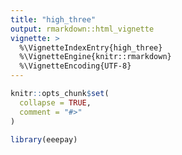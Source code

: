 ```yaml
---
title: "high_three"
output: rmarkdown::html_vignette
vignette: >
  %\VignetteIndexEntry{high_three}
  %\VignetteEngine{knitr::rmarkdown}
  %\VignetteEncoding{UTF-8}
---
```


```r
knitr::opts_chunk$set(
  collapse = TRUE,
  comment = "#>"
)
```

```r
library(eeepay)
```
